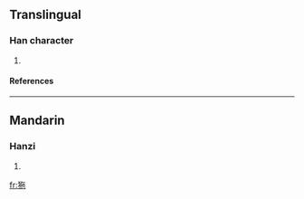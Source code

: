 ==Translingual==
===Han character===
{{Han char|rn=94|rad=犬|as=05|sn=8|four=|canj=大竹人心木 (KHOPD)}}
# {{defn|Han|sort=犬05}}
====References====
{{Han ref|kx=0708.280|dkj=20332|dj=1121.110|hdz=21340.080|uh=72CF|ud=29391}}

----
==Mandarin==
===Hanzi===
{{cmn-hanzi|pin=[[tuó]] ([[tuo2]])|wg=t'o<sup>2</sup>}}
# {{defn|Mandarin}}

[[fr:狏]]